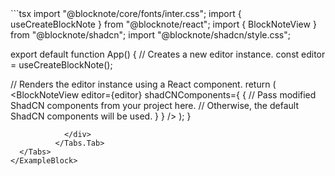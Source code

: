 
<ExampleBlock name="basic/shadcn" path="examples/01-basic/08-shadcn">
  <Tabs items={["App.tsx"]}>
    <Tabs.Tab>
            <div className={"max-h-96 overflow-auto rounded-lg overscroll-contain"}>
```tsx 
import "@blocknote/core/fonts/inter.css";
import { useCreateBlockNote } from "@blocknote/react";
import { BlockNoteView } from "@blocknote/shadcn";
import "@blocknote/shadcn/style.css";

export default function App() {
  // Creates a new editor instance.
  const editor = useCreateBlockNote();

  // Renders the editor instance using a React component.
  return (
    <BlockNoteView
      editor={editor}
      shadCNComponents={
        {
          // Pass modified ShadCN components from your project here.
          // Otherwise, the default ShadCN components will be used.
        }
      }
    />
  );
}

```
            </div>
          </Tabs.Tab>
  </Tabs>
</ExampleBlock>